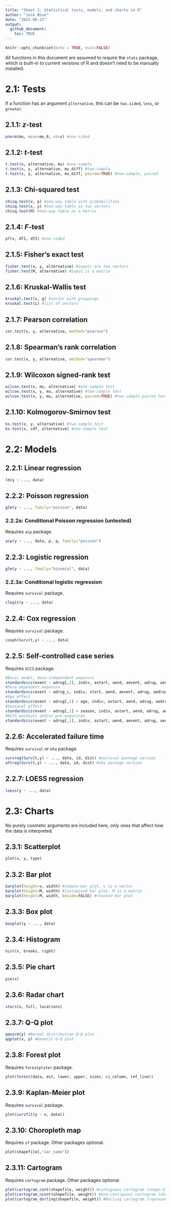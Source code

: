 ---
title: "Sheet 2: Statistical tests, models, and charts in R"
author: "José Boue"
date: "2025-06-23"
output: 
  github_document:
    toc: TRUE
---

```{r setup, include=FALSE}
knitr::opts_chunk$set(echo = TRUE, eval=FALSE)
```

All functions in this document are assumed to require the `stats` package, which is built-in to current versions of R and doesn't need to be manually installed.

# 2.1: Tests

If a function has an argument `alternative`, this can be `two.sided`, `less`, or `greater`.

## 2.1.1: *z*-test

```{r ztest}
pnorm(mu, mean=mu_0, sd=s) #one-sided
```

## 2.1.2: *t*-test

```{r ttest}
t.test(x, alternative, mu) #one-sample
t.test(x, y, alternative, mu_diff) #two-sample
t.test(x, y, alternative, mu_diff, paired=TRUE) #two-sample, paired
```

## 2.1.3: Chi-squared test

```{r chisq}
chisq.test(x, p) #one-way table with probabilities
chisq.test(x, y) #two-way table as two vectors
chisq.test(M) #two-way table as a matrix
```

## 2.1.4: *F*-test

```{r ftest}
pf(v, df1, df2) #one-sided
```

## 2.1.5: Fisher's exact test

```{r fisher}
fisher.test(x, y, alternative) #inputs are two vectors
fisher.test(M, alternative) #input is a matrix
```
## 2.1.6: Kruskal-Wallis test

```{r kruskal}
kruskal.test(x, g) #vector with groupings
kruskal.test(L) #list of vectors
```

## 2.1.7: Pearson correlation

```{r pearson}
cor.test(x, y, alternative, method="pearson")
```

## 2.1.8: Spearman's rank correlation

```{r spearman}
cor.test(x, y, alternative, method="spearman")
```

## 2.1.9: Wilcoxon signed-rank test

```{r wilcox}
wilcox.test(x, mu, alternative) #one-sample test
wilcox.test(x, y, mu, alternative) #two-sample test
wilcox.test(x, y, mu, alternative, paired=TRUE) #two-sample paired test
```

## 2.1.10: Kolmogorov-Smirnov test

```{r kstest}
ks.test(x, y, alternative) #two-sample test
ks.test(x, cdf, alternative) #one-sample test
```

# 2.2: Models

## 2.2.1: Linear regression

```{r linreg}
lm(y ~ ..., data)
```

## 2.2.2: Poisson regression

```{r poisson}
glm(y ~ ..., family="poisson", data)
```

### 2.2.2a: Conditional Poisson regression (untested)

Requires `acp` package.

```{r cpoisson}
acp(y ~ ..., data, p, q, family="poisson")
```

## 2.2.3: Logistic regression

```{r logit}
glm(y ~ ..., family="binomial", data)
```

### 2.2.3a: Conditional logistic regression

Requires `survival` package.

```{r clogit}
clogit(y ~ ..., data)
```

## 2.2.4: Cox regression

Requires `survival` package.

```{r coxreg}
coxph(Surv(t,y) ~ ..., data)
```

## 2.2.5: Self-controlled case series

Requires `SCCS` package.

```{r sccs}
#Basic model, dose-independent exposure
standardsccs(event ~ adrug[,1], indiv, astart, aend, aevent, adrug, aedrug, data)
#Dose-dependent exposure
standardsccs(event ~ adrug_i, indiv, start, aend, aevent, adrug, aedrug, data)
#Age effect
standardsccs(event ~ adrug[,1] + age, indiv, astart, aend, adrug, aedrug, agegrp, dob, data)
#Seasonal effect
standardsccs(event ~ adrug[,1] + season, indiv, astart, aend, adrug, aedrug, seasongrp, dob, data)
#With washouts and/or pre-exposures
standardsccs(event ~ adrug[,1], indiv, astart, aend, aevent, adrug, aedrug, expogrp, washout, data)
```

## 2.2.6: Accelerated failure time

Requires `survival` or `eha` package.

```{r aft}
survreg(Surv(t,y) ~ ..., data, id, dist) #survival package version
aftreg(Surv(t,y) ~ ..., data, id, dist) #eha package version
```

## 2.2.7: LOESS regression

```{r loessreg}
loess(y ~ ..., data)
```

# 2.3: Charts

No purely cosmetic arguments are included here, only ones that affect how the data is interpreted.

## 2.3.1: Scatterplot

```{r scatter}
plot(x, y, type)
```

## 2.3.2: Bar plot

```{r barchart}
barplot(height=v, width) #simple bar plot, v is a vector
barplot(height=M, width) #juxtaposed bar plot, M is a matrix
barplot(height=M, width, beside=FALSE) #stacked bar plot
```

## 2.3.3: Box plot

```{r box}
boxplot(y ~ ..., data)
```

## 2.3.4: Histogram

```{r histogram}
hist(x, breaks, right)
```

## 2.3.5: Pie chart

```{r piechart}
pie(x)
```

## 2.3.6: Radar chart

```{r radar}
stars(x, full, locations)
```

## 2.3.7: Q-Q plot

```{r qq}
qqnorm(y) #Normal distribution Q-Q plot
qqplot(x, y) #Generic Q-Q plot
```

## 2.3.8: Forest plot

Requires `forestploter` package.

```{r forest}
plot(forest(data, est, lower, upper, sizes, ci_column, ref_line))
```

## 2.3.9: Kaplan-Meier plot

Requires `survival` package.

```{r kmplot}
plot(survfit(y ~ x, data))
```

## 2.3.10: Choropleth map

Requires `sf` package. Other packages optional.

```{r choropleth}
plot(shapefile[,"var_name"])
```

## 2.3.11: Cartogram

Requires `cartogram` package. Other packages optional.

```{r cartograms}
plot(cartogram_cont(shapefile, weight)) #contiguous cartogram (shape-distorting)
plot(cartogram_ncont(shapefile, weight)) #non-contiguous cartogram (shape-preserving, but leaves gaps)
plot(cartogram_dorling(shapefile, weight)) #Dorling cartogram (represents regions as circles)
```